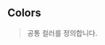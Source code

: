 
<Meta title="Common/Colors" />

## Colors
> 공통 컬러를 정의합니다.

<ColorPalette>
  <ColorItem title="neutral" subtitle="Neutral Shades" colors={['#3F8EB7']} />
  <ColorItem title="$primary" subtitle="Gray" colors={['#333']} />
  <ColorItem title="$primary" subtitle="Gray" colors={['#000']} />
  <ColorItem title="$primary" subtitle="Gray" colors={['#fff']} />
</ColorPalette>

<ColorPalette>
  <ColorItem
    title="theme.color.greyscale"
    subtitle="Some of the greys"
    colors={['#FFFFFF', '#F8F8F8', '#F3F3F3']}
  />
  <ColorItem title="theme.color.primary" subtitle="Coral" colors={['#FF4785']} />
  <ColorItem title="theme.color.secondary" subtitle="Ocean" colors={['#1EA7FD']} />
  <ColorItem
    title="theme.color.positive"
    subtitle="Green"
    colors={[
      'rgba(102,191,60,1)',
      'rgba(102,191,60,.8)',
      'rgba(102,191,60,.6)',
      'rgba(102,191,60,.3)',
    ]}
  />
</ColorPalette>